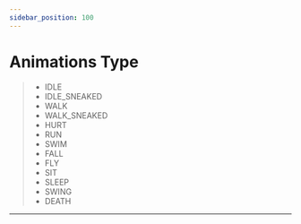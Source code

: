 ```yaml
---
sidebar_position: 100
---
```


# Animations Type

> - IDLE
> - IDLE_SNEAKED
> - WALK
> - WALK_SNEAKED
> - HURT
> - RUN
> - SWIM
> - FALL
> - FLY
> - SIT
> - SLEEP
> - SWING
> - DEATH

---
